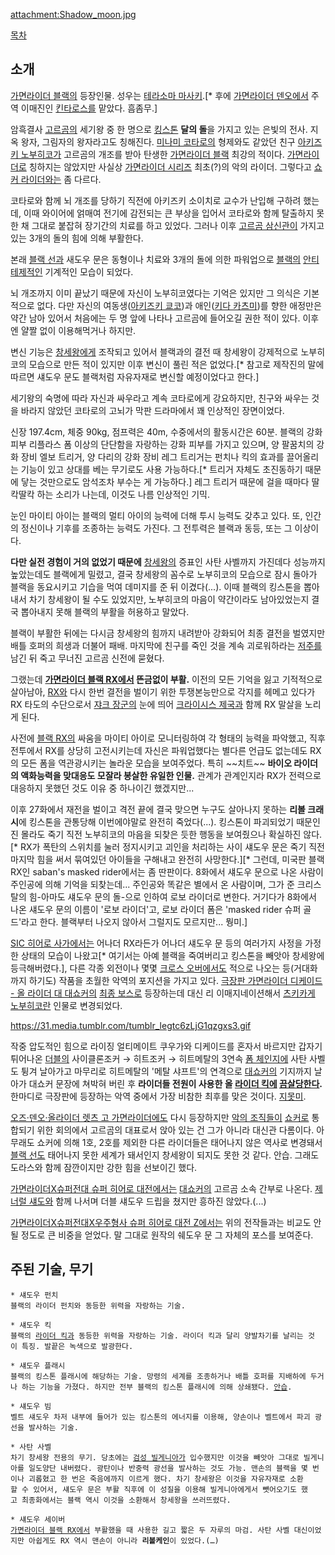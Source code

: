 attachment:Shadow_moon.jpg

[[목차]]
== 소개 ==
[[가면라이더 블랙]]의 등장인물. 성우는 [[테라소마 마사키]].[* 후에 [[가면라이더 덴오]]에서 주역 이매진인 [[킨타로스]]를 맡았다. 흠좀무.]

암흑결사 [[고르곰]]의 세기왕 중 한 명으로 [[킹스톤]] '''달의 돌'''을 가지고 있는 은빛의 전사. 지옥 왕자, 그림자의 왕자라고도 칭해진다. [[미나미 코타로]]의 형제와도 같았던 친구 [[아키즈키 노부히코]]가 고르곰의 개조를 받아 탄생한 [[가면라이더 블랙]] 최강의 적이다. [[가면라이더]]로 칭하지는 않았지만 사실상 [[가면라이더 시리즈]] 최초(?)의 악의 라이더. 그렇다고 [[쇼커 라이더]]와는 좀 다르다.

코타로와 함께 뇌 개조를 당하기 직전에 아키즈키 소이치로 교수가 난입해 구하려 했는데, 이때 와이어에 얽매여 전기에 감전되는 큰 부상을 입어서 코타로와 함께 탈출하지 못한 채 그대로 붙잡혀 장기간의 치료를 하고 있었다. 그러나 이후 [[고르곰 삼신관]]이 가지고 있는 3개의 돌의 힘에 의해 부활한다.

본래 [[블랙(가면라이더 블랙)|블랙 선]]과 새도우 문은 동형이나 치료와 3개의 돌에 의한 파워업으로 [[블랙(가면라이더 블랙)|블랙]]의 [[안티테제]]적인 기계적인 모습이 되었다.

뇌 개조까지 이미 끝났기 때문에 자신이 노부히코였다는 기억은 있지만 그 의식은 기본적으로 없다. 다만 자신의 여동생([[아키즈키 쿄코]])과 애인([[키다 카츠미]])를 향한 애정만은 약간 남아 있어서 처음에는 두 명 앞에 나타나 고르곰에 들어오길 권한 적이 있다. 이후엔 얄짤 없이 이용해먹거나 하지만.

변신 기능은 [[창세왕]]에게 조작되고 있어서 블랙과의 결전 때 창세왕이 강제적으로 노부히코의 모습으로 만든 적이 있지만 이후 변신이 풀린 적은 없었다.[* 참고로 제작진의 말에 따르면 섀도우 문도 블랙처럼 자유자재로 변신할 예정이었다고 한다.] 

세기왕의 숙명에 따라 자신과 싸우라고 계속 코타로에게 강요하지만, 친구와 싸우는 것을 바라지 않았던 코타로의 고뇌가 막판 드라마에서 꽤 인상적인 장면이었다.

신장 197.4cm, 체중 90kg, 점프력은 40m, 수중에서의 활동시간은 60분. 블랙의 강화 피부 리플라스 폼 이상의 단단함을 자랑하는 강화 피부를 가지고 있으며, 양 팔꿈치의 강화 장비 엘보 트리거, 양 다리의 강화 장비 레그 트리거는 펀치나 킥의 효과를 끌어올리는 기능이 있고 상대를 베는 무기로도 사용 가능하다.[* 트리거 자체도 초진동하기 때문에 닿는 것만으로도 암석조차 부수는 게 가능하다.] 레그 트리거 때문에 걸을 때마다 딸칵딸칵 하는 소리가 나는데, 이것도 나름 인상적인 기믹.

눈인 마이티 아이는 블랙의 멀티 아이의 능력에 더해 투시 능력도 갖추고 있다. 또, 인간의 정신이나 기후를 조종하는 능력도 가진다. 그 전투력은 블랙과 동등, 또는 그 이상이다.

'''다만 실전 경험이 거의 없었기 때문에''' [[창세왕]]의 증표인 사탄 사벨까지 가진데다 성능까지 높았는데도 블랙에게 밀렸고, 결국 창세왕의 꼼수로 노부히코의 모습으로 잠시 돌아가 블랙을 동요시키고 기습을 먹여 데미지를 준 뒤 이겼다(...). 이때 블랙의 킹스톤을 뽑아내서 차기 창세왕이 될 수도 있었지만, 노부히코의 마음이 약간이라도 남아있었는지 결국 뽑아내지 못해 블랙의 부활을 허용하고 말았다.

블랙이 부활한 뒤에는 다시금 창세왕의 힘까지 내려받아 강화되어 최종 결전을 벌였지만 배틀 호퍼의 희생과 더불어 패배. 마지막에 친구를 죽인 것을 계속 괴로워하라는 [[유언/일본 창작물/특촬물|저주]]를 남긴 뒤 죽고 무너진 고르곰 신전에 묻혔다.

그랬는데 '''[[가면라이더 블랙 RX]]에서 뜬금없이 부활.''' 이전의 모든 기억을 잃고 기적적으로 살아남아, [[블랙 RX|RX]]와 다시 한번 결전을 벌이기 위한 투쟁본능만으로 각지를 헤메고 있다가 RX 타도의 수단으로서 [[쟈크 장군]]의 눈에 띄어 [[크라이시스 제국]]과 함께 RX 말살을 노리게 된다. 

사전에 [[블랙 RX]]의 싸움을 마이티 아이로 모니터링하여 각 형태의 능력을 파악했고, 직후 전투에서 RX를 상당히 고전시키는데 자신은 파워업했다는 별다른 언급도 없는데도 RX의 모든 폼을 역관광시키는 놀라운 모습을 보여주었다. 특히 ~~치트~~ '''바이오 라이더의 액화능력을 맞대응도 모잘라 봉살한 유일한 인물.''' 관계가 관계인지라 RX가 전력으로 대응하지 못했던 것도 이유 중 하나이긴 했겠지만...

이후 27화에서 재전을 벌이고 격전 끝에 결국 맞으면 누구도 살아나지 못하는 '''리볼 크래시'''에 킹스톤을 관통당해 이번에야말로 완전히 죽었다(...). 킹스톤이 파괴되었기 때문인진 몰라도 죽기 직전 노부히코의 마음을 되찾은 듯한 행동을 보여줬으나 확실하진 않다.[* RX가 폭탄의 스위치를 눌러 정지시키고 괴인을 처리하는 사이 섀도우 문은 죽기 직전 마지막 힘을 써서 묶여있던 아이들을 구해내고 완전히 사망한다.][* 그런데, 미국판 블랙 RX인 saban's masked rider에서는 좀 딴판이다. 8화에서 섀도우 문으로 나온 사람이 주인공에 의해 기억을 되찾는데... 주인공와 똑같은 별에서 온 사람이며, 그가 준 크리스탈의 힘-아마도 섀도우 문의 돌-으로 인하여 로보 라이더로 변한다. 거기다가 8화에서 나온 섀도우 문의 이름이 '로보 라이더'고, 로보 라이더 폼은 'masked rider 슈퍼 골드'라고 한다. 블랙부터 나오지 않아서 그럴지도 모르지만... 뭥미.]

[[SIC 히어로 사가]]에서는 어나더 RX라든가 어나더 섀도우 문 등의 여러가지 사정을 가정한 상태의 모습이 나왔고[* 여기서는 아예 블랙을 죽여버리고 킹스톤을 빼앗아 창세왕에 등극해버렸다.], 다른 각종 외전이나 몇몇 [[크로스 오버]]에서도 적으로 나오는 등(거대화까지 하기도) 작품을 초월한 악역의 포지션을 가지고 있다. [[극장판 가면라이더 디케이드 - 올 라이더 대 대쇼커]]의 [[최종 보스]]로 등장하는데 대신 리 이매지네이션해서 [[츠키카게 노부히코]]란 인물로 변경되었다.

https://31.media.tumblr.com/tumblr_legtc6zLjG1qzgxs3.gif

작중 압도적인 힘으로 라이징 얼티메이트 쿠우가와 디케이드를 혼자서 바르지만 갑자기 튀어나온 [[더블(가면라이더 더블)|더블]]의 사이클론조커 → 히트조커 → 히트메탈의 3연속 [[폼 체인지]]에 사탄 사벨도 튕겨 날아가고 마무리로 히트메탈의 '메탈 샤프트'의 연격으로 [[대쇼커]]의 기지까지 날아가 대쇼커 문장에 쳐박혀 버린 후 '''라이더들 전원이 사용한 올 [[라이더 킥]]에 [[끔살]]당한다.''' 한마디로 극장판에 등장하는 악역 중에서 가장 비참한 최후를 맞은 것이다. [[지못미]].

[[오즈·덴오·올라이더 렛츠 고 가면라이더]]에도 다시 등장하지만 [[악의 조직]]들이 [[쇼커]]로 통합되기 위한 회의에서 고르곰의 대표로서 앉아 있는 건 그가 아니라 대신관 다롬이다. 아무래도 쇼커에 의해 1호, 2호를 제외한 다른 라이더들은 태어나지 않은 역사로 변경돼서 [[블랙(가면라이더 블랙)|블랙 선]]도 태어나지 못한 세계가 돼서인지 창세왕이 되지도 못한 것 같다. 안습. 그래도 도라스와 함께 잠깐이지만 강한 힘을 선보이긴 했다.

[[가면라이더X슈퍼전대 슈퍼 히어로 대전]]에서는 [[대쇼커]]의 고르곰 소속 간부로 나온다. [[제너럴 섀도]]와 함께 나서며 더블 섀도우 드립을 쳤지만 흥하진 않았다.(...)

[[가면라이더X슈퍼전대X우주형사 슈퍼 히어로 대전 Z]]에서는 위의 전작들과는 비교도 안될 정도로 큰 비중을 얻었다. 말 그대로 원작의 쉐도우 문 그 자체의 포스를 보여준다.

== 주된 기술, 무기 ==
 * 섀도우 펀치
 블랙의 라이더 펀치와 동등한 위력을 자랑하는 기술.

 * 섀도우 킥
 블랙의 [[라이더 킥]]과 동등한 위력을 자랑하는 기술. 라이더 킥과 달리 양발차기를 날리는 것이 특징. 발끝은 녹색으로 발광한다.

 * 섀도우 플래시
 블랙의 킹스톤 플래시에 해당하는 기술. 망령의 세계를 조종하거나 배틀 호퍼를 지배하에 두거나 하는 기능을 가졌다. 하지만 전부 블랙의 킹스톤 플래시에 의해 상쇄됐다. [[안습]].

 * 섀도우 빔
 벨트 섀도우 차저 내부에 들어가 있는 킹스톤의 에너지를 이용해, 양손이나 벨트에서 파괴 광선을 발사하는 기술.

 * 사탄 사벨
 차기 창세왕 전용의 무기. 당초에는 [[검성 빌게니아]]가 입수했지만 이것을 빼앗아 그대로 빌게니아를 일도양단 내버렸다. 광탄이나 반중력 광선을 발사하는 것도 가능. 맨손의 블랙을 몇 번이나 괴롭혔고 한 번은 죽음에까지 이르게 했다. 차기 창세왕은 이것을 자유자재로 소환할 수 있어서, 섀도우 문은 부활 직후에 이 성질을 이용해 빌게니아에게서 뺏어오기도 했고 최종화에서는 블랙 역시 이것을 소환해서 창세왕을 쓰러뜨렸다. 

 * 섀도우 세이버
 [[가면라이더 블랙 RX]]에서 부활했을 때 사용한 길고 짧은 두 자루의 마검. 사탄 사벨 대신이었지만 아쉽게도 RX 역시 맨손이 아니라 '''리볼케인'''이 있었다.(…)
